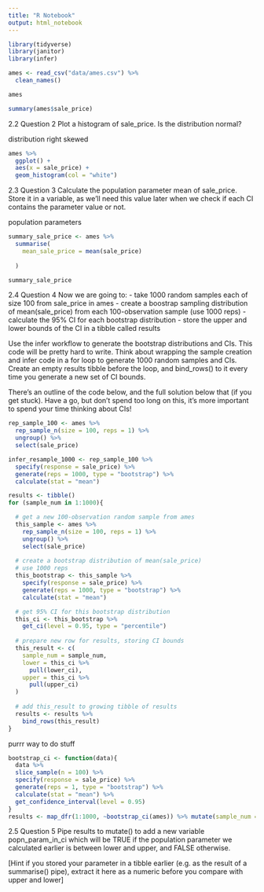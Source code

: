 ```yaml
---
title: "R Notebook"
output: html_notebook
---
```


```r
library(tidyverse)
library(janitor)
library(infer)
```

```r
ames <- read_csv("data/ames.csv") %>% 
  clean_names()

ames
```

```r
summary(ames$sale_price)
```


2.2 Question 2
Plot a histogram of sale_price. Is the distribution normal?

distribution right skewed
```r

ames %>% 
  ggplot() +
  aes(x = sale_price) +
  geom_histogram(col = "white")
```


2.3 Question 3
Calculate the population parameter mean of sale_price. Store it in a variable, as we’ll need this value later when we check if each CI contains the parameter value or not.

population parameters

```r


summary_sale_price <- ames %>% 
  summarise(
    mean_sale_price = mean(sale_price)
    
  )

summary_sale_price
```
2.4 Question 4
Now we are going to: - take 1000 random samples each of size 100 from sale_price in ames - create a boostrap sampling distribution of mean(sale_price) from each 100-observation sample (use 1000 reps) - calculate the 95% CI for each bootstrap distribution - store the upper and lower bounds of the CI in a tibble called results

Use the infer workflow to generate the bootstrap distributions and CIs. This code will be pretty hard to write. Think about wrapping the sample creation and infer code in a for loop to generate 1000 random samples and CIs. Create an empty results tibble before the loop, and bind_rows() to it every time you generate a new set of CI bounds.

There’s an outline of the code below, and the full solution below that (if you get stuck). Have a go, but don’t spend too long on this, it’s more important to spend your time thinking about CIs!


```r
rep_sample_100 <- ames %>% 
  rep_sample_n(size = 100, reps = 1) %>%
  ungroup() %>% 
  select(sale_price)
```


```r

  
infer_resample_1000 <- rep_sample_100 %>% 
  specify(response = sale_price) %>% 
  generate(reps = 1000, type = "bootstrap") %>% 
  calculate(stat = "mean")
```

```r
results <- tibble()
for (sample_num in 1:1000){

  # get a new 100-observation random sample from ames
  this_sample <- ames %>%
    rep_sample_n(size = 100, reps = 1) %>%
    ungroup() %>%
    select(sale_price)
  
  # create a bootstrap distribution of mean(sale_price)
  # use 1000 reps
  this_bootstrap <- this_sample %>%
    specify(response = sale_price) %>%
    generate(reps = 1000, type = "bootstrap") %>%
    calculate(stat = "mean")

  # get 95% CI for this bootstrap distribution
  this_ci <- this_bootstrap %>%
    get_ci(level = 0.95, type = "percentile")
  
  # prepare new row for results, storing CI bounds
  this_result <- c(
    sample_num = sample_num, 
    lower = this_ci %>% 
      pull(lower_ci), 
    upper = this_ci %>%
      pull(upper_ci)
  )
  
  # add this_result to growing tibble of results
  results <- results %>%
    bind_rows(this_result)
}
```


purrr way to do stuff

```r
bootstrap_ci <- function(data){
  data %>% 
  slice_sample(n = 100) %>% 
  specify(response = sale_price) %>% 
  generate(reps = 1, type = "bootstrap") %>% 
  calculate(stat = "mean") %>% 
  get_confidence_interval(level = 0.95)
}
results <- map_dfr(1:1000, ~bootstrap_ci(ames)) %>% mutate(sample_num = row_number())
```

2.5 Question 5
Pipe results to mutate() to add a new variable popn_param_in_ci which will be TRUE if the population parameter we calculated earlier is between lower and upper, and FALSE otherwise.

[Hint if you stored your parameter in a tibble earlier (e.g. as the result of a summarise() pipe), extract it here as a numeric before you compare with upper and lower]


